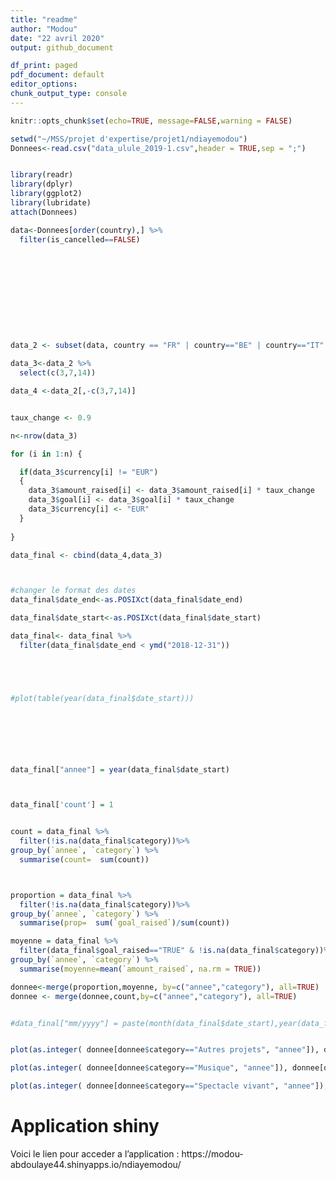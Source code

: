 ```yaml
---
title: "readme"
author: "Modou"
date: "22 avril 2020"
output: github_document

df_print: paged
pdf_document: default
editor_options:
chunk_output_type: console
---
```




```r
knitr::opts_chunk$set(echo=TRUE, message=FALSE,warning = FALSE)
```



```r
setwd("~/MSS/projet d'expertise/projet1/ndiayemodou")
Donnees<-read.csv("data_ulule_2019-1.csv",header = TRUE,sep = ";")


library(readr)
library(dplyr)
library(ggplot2)
library(lubridate)
attach(Donnees)
```


```r

data<-Donnees[order(country),] %>%
  filter(is_cancelled==FALSE)





  





data_2 <- subset(data, country == "FR" | country=="BE" | country=="IT" | country=="CA" | country=="ES" | country=="CH" | country=="DE" | country=="GB")

```

  



```r
data_3<-data_2 %>% 
  select(c(3,7,14))

data_4 <-data_2[,-c(3,7,14)]


taux_change <- 0.9

n<-nrow(data_3)

for (i in 1:n) {

  if(data_3$currency[i] != "EUR")
  {
    data_3$amount_raised[i] <- data_3$amount_raised[i] * taux_change
    data_3$goal[i] <- data_3$goal[i] * taux_change
    data_3$currency[i] <- "EUR"
  }
  
}

data_final <- cbind(data_4,data_3)



#changer le format des dates
data_final$date_end<-as.POSIXct(data_final$date_end)

data_final$date_start<-as.POSIXct(data_final$date_start)

data_final<- data_final %>%
  filter(data_final$date_end < ymd("2018-12-31"))





#plot(table(year(data_final$date_start)))






  
data_final["annee"] = year(data_final$date_start)



data_final['count'] = 1 


count = data_final %>% 
  filter(!is.na(data_final$category))%>% 
group_by(`annee`, `category`) %>% 
  summarise(count=  sum(count))



proportion = data_final %>% 
  filter(!is.na(data_final$category))%>% 
group_by(`annee`, `category`) %>% 
  summarise(prop=  sum(`goal_raised`)/sum(count))

moyenne = data_final %>% 
  filter(data_final$goal_raised=="TRUE" & !is.na(data_final$category))%>% 
group_by(`annee`, `category`) %>% 
  summarise(moyenne=mean(`amount_raised`, na.rm = TRUE))

donnee<-merge(proportion,moyenne, by=c("annee","category"), all=TRUE)
donnee <- merge(donnee,count,by=c("annee","category"), all=TRUE)


#data_final["mm/yyyy"] = paste(month(data_final$date_start),year(data_final$date_start), sep = "-")



```



```r
plot(as.integer( donnee[donnee$category=="Autres projets", "annee"]), donnee[donnee$category=="Autres projets", "count"],main="categorie: Autres projet",xlab="evolution par annee", ylab="nombre total de campagne financees",type = "l")
```


```r
plot(as.integer( donnee[donnee$category=="Musique", "annee"]), donnee[donnee$category=="Musique", "moyenne"],main="categorie: Musique",xlab="evolution par annee", ylab="moyenne des campagnes financees",type = "l")
```


```r
plot(as.integer( donnee[donnee$category=="Spectacle vivant", "annee"]), donnee[donnee$category=="Spectacle vivant", "proportion"],main="categorie: Spectacle vivant",xlab="evolution par annee", ylab="proportion des campagnes financees",type = "l")
```



# Application shiny

Voici le lien pour acceder a l'application : https://modou-abdoulaye44.shinyapps.io/ndiayemodou/


